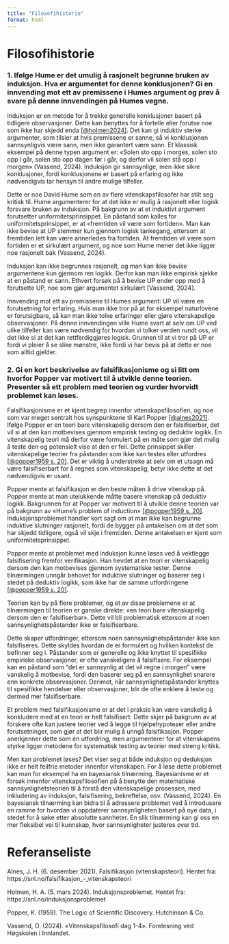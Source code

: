 ```yaml
---
title: "Filosofihistorie"
format: html
---
```


# Filosofihistorie

### 1. Ifølge Hume er det umulig å rasjonelt begrunne bruken av induksjon. Hva er argumentet for denne konklusjonen? Gi en innvending mot ett av premissene i Humes argument og prøv å svare på denne innvendingen på Humes vegne.

Induksjon er en metode for å trekke generelle konklusjoner basert på tidligere observasjoner. Dette kan benyttes for å fortelle eller forutse noe som ikke har skjedd enda [\[\@holmen2024\]](https://snl.no/induksjonsproblemet). Det kan gi induktiv sterke argumenter, som tilsier at hvis premissene er sanne, så vi konklusjonen sannsynligvis være sann, men ikke garantert være sann. Et klassisk eksempel på denne typen argument er: «Solen sto opp i morges, solen sto opp i går, solen sto opp dagen før i går, og derfor vil solen stå opp i morgen» (Vassend, 2024). Induksjon gir sannsynlige, men ikke sikre konklusjoner, fordi konklusjonene er basert på erfaring og ikke nødvendigvis tar hensyn til andre mulige tilfeller.

Dette er noe David Hume som en av flere vitenskapsfilosofer har stilt seg kritisk til. Hume argumenterer for at det ikke er mulig å rasjonelt eller logisk forsvare bruken av induksjon. På bakgrunn av at et induktivt argument forutsetter uniformitetsprinsippet. En påstand som kalles for uniformitetsprinsippet, er at «fremtiden vil være som fortiden». Man kan ikke bevise at UP stemmer kun gjennom logisk tankegang, ettersom at fremtiden lett kan være annerledes fra fortiden. At fremtiden vil være som fortiden er et sirkulært argument, og noe som Hume mener det ikke ligger noe rasjonelt bak (Vassend, 2024).

Induksjon kan ikke begrunnes rasjonelt, og man kan ikke bevise argumentene kun gjennom ren logikk. Derfor kan man ikke empirisk sjekke at en påstand er sann. Ethvert forsøk på å bevise UP ender opp med å forutsette UP, noe som gjør argumentet sirkulært \[Vassend, 2024\].

Innvending mot ett av premissene til Humes argument: UP vil være en forutsetning for erfaring. Hvis man ikke tror på at for eksempel naturlovene er forutsigbare, så kan man ikke tolke erfaringer eller gjøre vitenskapelige observasjoner. På denne innvendingen ville Hume svart at selv om UP ved ulike tilfeller kan være nødvendig for hvordan vi tolker verden rundt oss, vil det ikke si at det kan rettferdiggjøres logisk. Grunnen til at vi tror på UP er fordi vi pleier å se slike mønstre, ikke fordi vi har bevis på at dette er noe som alltid gjelder.

### 2. Gi en kort beskrivelse av falsifikasjonisme og si litt om hvorfor Popper var motivert til å utvikle denne teorien. Presenter så ett problem med teorien og vurder hvorvidt problemet kan løses.

Falsifikasjonisme er et kjent begrep innenfor vitenskapsfilosofien, og noe som var meget sentralt hos synspunktene til Karl Popper [\[\@alnes2021\]](https://snl.no/falsifikasjon_-_vitenskapsteori). Ifølge Popper er en teori bare vitenskapelig dersom den er falsifiserbar, det vil si at den kan motbevises gjennom empirisk testing og deduktiv logikk. En vitenskapelig teori må derfor være formulert på en måte som gjør det mulig å teste den og potensielt vise at den er feil. Dette prinsippet skiller vitenskapelige teorier fra påstander som ikke kan testes eller utfordres [\[\@popper1959 s. 20\]](https://edisciplinas.usp.br/pluginfile.php/7833283/mod_resource/content/1/%5BKarl_Popper%5D_The_logic_of_scientific_discovery%28z-lib.org%29.pdf). Det er viktig å understreke at selv om et utsagn må være falsifiserbart for å regnes som vitenskapelig, betyr ikke dette at det nødvendigvis er usant.

Popper mente at falsifikasjon er den beste måten å drive vitenskap på. Popper mente at man utelukkende måtte basere vitenskap på deduktiv logikk. Bakgrunnen for at Popper var motivert til å utvikle denne teorien var på bakgrunn av «Hume’s problem of induction» [\[\@popper1959 s. 20\]](https://edisciplinas.usp.br/pluginfile.php/7833283/mod_resource/content/1/%5BKarl_Popper%5D_The_logic_of_scientific_discovery%28z-lib.org%29.pdf). Induksjonsproblemet handler kort sagt om at man ikke kan begrunne induktive slutninger rasjonelt, fordi de bygger på antakelsen om at det som har skjedd tidligere, også vil skje i fremtiden. Denne antakelsen er kjent som uniformitetsprinsippet.

Popper mente at problemet med induksjon kunne løses ved å vektlegge falsifisering fremfor verifikasjon. Han hevdet at en teori er vitenskapelig dersom den kan motbevises gjennom systematiske tester. Denne tilnærmingen unngår behovet for induktive slutninger og baserer seg i stedet på deduktiv logikk, som ikke har de samme utfordringene [\[\@popper1959 s. 20\]](https://edisciplinas.usp.br/pluginfile.php/7833283/mod_resource/content/1/%5BKarl_Popper%5D_The_logic_of_scientific_discovery%28z-lib.org%29.pdf).

Teorien kan by på flere problemer, og et av disse problemene er at tilnærmingen til teorien er ganske direkte: «en teori bare vitenskapelig dersom den er falsifiserbar». Dette vil bli problematisk ettersom at noen sannsynlighetspåstander ikke er falsifiserbare.

Dette skaper utfordringer, ettersom noen sannsynlighetspåstander ikke kan falsifiseres. Dette skyldes hvordan de er formulert og hvilken kontekst de befinner seg i. Påstander som er generelle og ikke knyttet til spesifikke empiriske observasjoner, er ofte vanskeligere å falsifisere. For eksempel kan en påstand som "det er sannsynlig at det vil regne i morgen" være vanskelig å motbevise, fordi den baserer seg på en sannsynlighet snarere enn konkrete observasjoner. Derimot, når sannsynlighetspåstander knyttes til spesifikke hendelser eller observasjoner, blir de ofte enklere å teste og dermed mer falsifiserbare.

Et problem med falsifikasjonisme er at det i praksis kan være vanskelig å konkludere med at en teori er helt falsifisert. Dette skjer på bakgrunn av at forskere ofte kan justere teorier ved å legge til hjelpehypoteser eller andre forutsetninger, som gjør at det blir mulig å unngå falsifikasjon. Popper anerkjenner dette som en utfordring, men argumenterer for at vitenskapens styrke ligger metodene for systematisk testing av teorier med streng kritikk.

Men kan problemet løses? Det viser seg at både induksjon og deduksjon ikke er helt feilfrie metoder innenfor vitenskapen. For å løse dette problemet kan man for eksempel ha en bayesiansk tilnærming. Bayesianisme er et forsøk innenfor vitenskapsfilosofien på å benytte den matematiske sannsynlighetsteorien til å forstå den vitenskapelige prosessen, med inkludering av induksjon, falsifisering, bekreftelse, osv. (Vassend, 2024). En bayesiansk tilnærming kan bidra til å adressere problemet ved å introdusere en ramme for hvordan vi oppdaterer sannsynligheten basert på nye data, i stedet for å søke etter absolutte sannheter. En slik tilnærming kan gi oss en mer fleksibel vei til kunnskap, hvor sannsynligheter justeres over tid.

# Referanseliste

Alnes, J. H. (6. desember 2021). Falsifikasjon (vitenskapsteori). Hentet fra: https://snl.no/falsifikasjon\_-\_vitenskapsteori

Holmen, H. A. (5. mars 2024). Induksjonsproblemet. Hentet fra: https://snl.no/induksjonsproblemet

Popper, K. (1959). The Logic of Scientific Discovery. Hutchinson & Co.

Vassend, O. (2024). «Vitenskapsfilosofi dag 1-4». Forelesning ved Høgskolen i Innlandet.
